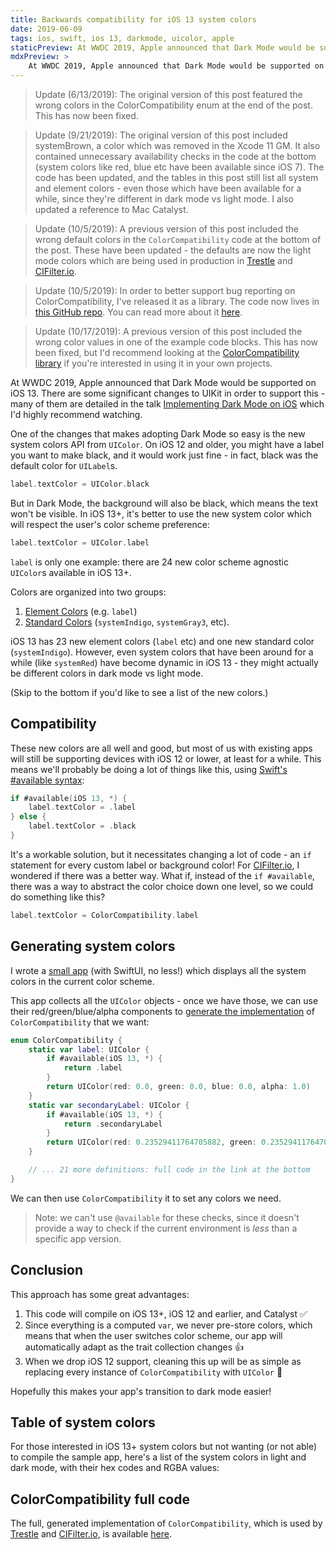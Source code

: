 ```yaml
---
title: Backwards compatibility for iOS 13 system colors
date: 2019-06-09
tags: ios, swift, ios 13, darkmode, uicolor, apple
staticPreview: At WWDC 2019, Apple announced that Dark Mode would be supported on iOS 13. There are some significant changes to UIKit in order to support this - many of them are detailed in the talk Implementing Dark Mode on iOS which I'd highly recommend watching...
mdxPreview: >
    At WWDC 2019, Apple announced that Dark Mode would be supported on iOS 13. There are some significant changes to UIKit in order to support this - many of them are detailed in the talk [Implementing Dark Mode on iOS](https://developer.apple.com/videos/play/wwdc2019/214/) which I'd highly recommend watching...
---
```


> Update (6/13/2019): The original version of this post featured the wrong colors in the ColorCompatibility enum at the end of the post. This has now been fixed.

> Update (9/21/2019): The original version of this post included systemBrown, a color which was removed in the Xcode 11 GM. It also contained unnecessary availability checks in the code at the bottom (system colors like red, blue etc have been available since iOS 7). The code has been updated, and the tables in this post still list all system and element colors - even those which have been available for a while, since they're different in dark mode vs light mode. I also updated a reference to Mac Catalyst.

> Update (10/5/2019): A previous version of this post included the wrong default colors in the `ColorCompatibility` code at the bottom of the post. These have been updated - the defaults are now the light mode colors which are being used in production in [Trestle](https://itunes.apple.com/us/app/trestle-the-new-sudoku/id1300230302?mt=8) and [CIFilter.io](https://itunes.apple.com/us/app/cifilter-io/id1457458557?mt=8).

> Update (10/5/2019): In order to better support bug reporting on ColorCompatibility, I've released it as a library. The code now lives in [this GitHub repo](https://github.com/noahsark769/ColorCompatibility). You can read more about it [here](/blog/color-compatibility-pod).

> Update (10/17/2019): A previous version of this post included the wrong color values in one of the example code blocks. This has now been fixed, but I'd recommend looking at the [ColorCompatibility library](https://github.com/noahsark769/ColorCompatibility) if you're interested in using it in your own projects.

At WWDC 2019, Apple announced that Dark Mode would be supported on iOS 13. There are some significant changes to UIKit in order to support this - many of them are detailed in the talk [Implementing Dark Mode on iOS](https://developer.apple.com/videos/play/wwdc2019/214/) which I'd highly recommend watching.

One of the changes that makes adopting Dark Mode so easy is the new system colors API from `UIColor`. On iOS 12 and older, you might have a label you want to make black, and it would work just fine - in fact, black was the default color for `UILabel`s.

```swift
label.textColor = UIColor.black
```

But in Dark Mode, the background will also be black, which means the text won't be visible. In iOS 13+, it's better to use the new system color which will respect the user's color scheme preference:

```swift
label.textColor = UIColor.label
```

`label` is only one example: there are 24 new color scheme agnostic `UIColor`s available in iOS 13+.

Colors are organized into two groups:

1. [Element Colors](https://developer.apple.com/documentation/uikit/uicolor/ui_element_colors) (e.g. `label`)
2. [Standard Colors](https://developer.apple.com/documentation/uikit/uicolor/standard_colors) (`systemIndigo`, `systemGray3`, etc).

iOS 13 has 23 new element colors (`label` etc) and one new standard color (`systemIndigo`). However, even system colors that have been around for a while (like `systemRed`) have become dynamic in iOS 13 - they might actually be different colors in dark mode vs light mode.

(Skip to the bottom if you'd like to see a list of the new colors.)

## Compatibility
These new colors are all well and good, but most of us with existing apps will still be supporting devices with iOS 12 or lower, at least for a while. This means we'll probably be doing a lot of things like this, using [Swift's #available syntax](https://docs.swift.org/swift-book/ReferenceManual/Attributes.html):

```swift
if #available(iOS 13, *) {
    label.textColor = .label
} else {
    label.textColor = .black
}
```

It's a workable solution, but it necessitates changing a lot of code - an `if` statement for every custom label or background color! For [CIFilter.io](/blog/cifilterio), I wondered if there was a better way. What if, instead of the `if #available`, there was a way to abstract the color choice down one level, so we could do something like this?

```swift
label.textColor = ColorCompatibility.label
```

## Generating system colors
I wrote a [small app](https://github.com/noahsark769/NGSystemColorComparison) (with SwiftUI, no less!) which displays all the system colors in the current color scheme.

<FlowGrid columns={2}>
    <CaptionedImage max={300} filename="systemcolors-light.png" alt="System colors (light mode)" caption="Light mode" />
    <CaptionedImage max={300} filename="systemcolors-dark.png" alt="System colors (dark mode)" caption="Dark mode" />
</FlowGrid>

This app collects all the `UIColor` objects - once we have those, we can use their red/green/blue/alpha components to [generate the implementation](https://github.com/noahsark769/NGSystemColorComparison/blob/master/NGSystemColorComparison/SystemColors.swift#L102) of `ColorCompatibility` that we want:

```swift
enum ColorCompatibility {
    static var label: UIColor {
        if #available(iOS 13, *) {
            return .label
        }
        return UIColor(red: 0.0, green: 0.0, blue: 0.0, alpha: 1.0)
    }
    static var secondaryLabel: UIColor {
        if #available(iOS 13, *) {
            return .secondaryLabel
        }
        return UIColor(red: 0.23529411764705882, green: 0.23529411764705882, blue: 0.2627450980392157, alpha: 0.6)
    }

    // ... 21 more definitions: full code in the link at the bottom
}
```

We can then use `ColorCompatibility` it to set any colors we need.

> Note: we can't use `@available` for these checks, since it doesn't provide a way to check if the current environment is _less_ than a specific app version.

## Conclusion

This approach has some great advantages:

1. This code will compile on iOS 13+, iOS 12 and earlier, and Catalyst ✅
2. Since everything is a computed `var`, we never pre-store colors, which means that when the user switches color scheme, our app will automatically adapt as the trait collection changes 👍
3. When we drop iOS 12 support, cleaning this up will be as simple as replacing every instance of `ColorCompatibility` with `UIColor` 🎉

Hopefully this makes your app's transition to dark mode easier!

## Table of system colors
For those interested in iOS 13+ system colors but not wanting (or not able) to compile the sample app, here's a list of the system colors in light and dark mode, with their hex codes and RGBA values:

<IOS13SystemColorTable />

## ColorCompatibility full code
The full, generated implementation of `ColorCompatibility`, which is used by [Trestle](https://itunes.apple.com/us/app/trestle-the-new-sudoku/id1300230302?mt=8) and [CIFilter.io](https://itunes.apple.com/us/app/cifilter-io/id1457458557?mt=8), is available [here](https://github.com/noahsark769/ColorCompatibility).
